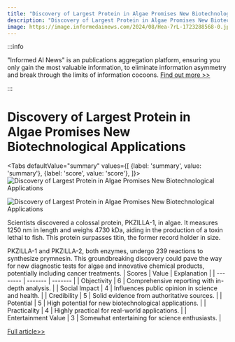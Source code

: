 ```yaml
---
title: "Discovery of Largest Protein in Algae Promises New Biotechnological Applications"
description: "Discovery of Largest Protein in Algae Promises New Biotechnological Applications"
image: https://image.informedainews.com/2024/08/Hea-7rL-1723288568-0.jpg
---
```



:::info

"Informed AI News" is an publications aggregation platform, ensuring you only gain the most valuable information, to eliminate information asymmetry and break through the limits of information cocoons.  [Find out more >>](/)

:::

# Discovery of Largest Protein in Algae Promises New Biotechnological Applications


<Tabs
	defaultValue="summary"
	values={[
	{label: 'summary', value: 'summary'},
	{label: 'score', value: 'score'},
]}>
<TabItem value="summary">
<img
  src="https://image.informedainews.com/2024/08/Hea-7rL-1723288568-0.jpg"
  alt="Discovery of Largest Protein in Algae Promises New Biotechnological Applications"
/>

<img
  src="https://image.informedainews.com/2024/08/Hea-PVi-1723288568-1.jpg"
  alt="Discovery of Largest Protein in Algae Promises New Biotechnological Applications"
/>



Scientists discovered a colossal protein, PKZILLA-1, in algae. It measures 1250 nm in length and weighs 4730 kDa, aiding in the production of a toxin lethal to fish. This protein surpasses titin, the former record holder in size.

PKZILLA-1 and PKZILLA-2, both enzymes, undergo 239 reactions to synthesize prymnesin. This groundbreaking discovery could pave the way for new diagnostic tests for algae and innovative chemical products, potentially including cancer treatments.
</TabItem>
<TabItem value="score">
	| Scores     | Value   | Explanation |
	| -------- | ------- | ------- |
	| Objectivity  | 6    | Comprehensive reporting with in-depth analysis.    |
	| Social Impact | 4     | Influences public opinion in science and health.    |
	| Credibility    | 5    | Solid evidence from authoritative sources.    |
	| Potential    | 5    | High potential for new biotechnological applications.    |
	| Practicality    | 4    | Highly practical for real-world applications.    |
	| Entertainment Value    | 3    | Somewhat entertaining for science enthusiasts.    |
</TabItem>
</Tabs>

[Full article>>](https://www.cnbeta.com.tw/articles/science/1441564.htm)
